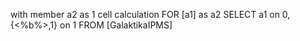 with
 member a2 as 1 
 cell calculation FOR [a1] as a2
SELECT
 a1 on 0,
 {<%b%>,1} on 1
FROM [GalaktikaIPMS]
